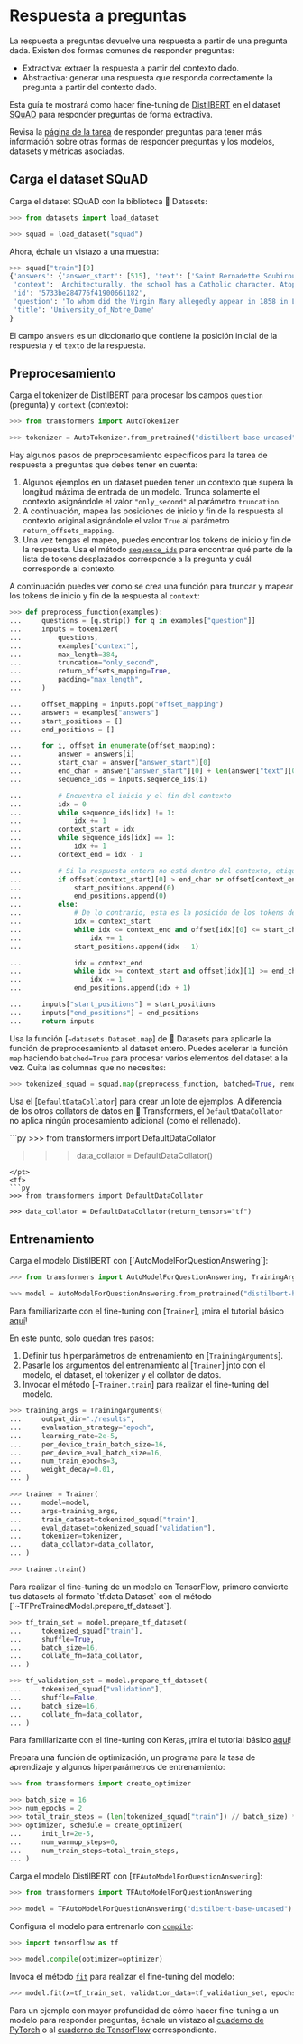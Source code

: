 <!--Copyright 2022 The HuggingFace Team. All rights reserved.

Licensed under the Apache License, Version 2.0 (the "License"); you may not use this file except in compliance with
the License. You may obtain a copy of the License at

http://www.apache.org/licenses/LICENSE-2.0

Unless required by applicable law or agreed to in writing, software distributed under the License is distributed on
an "AS IS" BASIS, WITHOUT WARRANTIES OR CONDITIONS OF ANY KIND, either express or implied. See the License for the
specific language governing permissions and limitations under the License.
-->

# Respuesta a preguntas

<Youtube id="ajPx5LwJD-I"/>

La respuesta a preguntas devuelve una respuesta a partir de una pregunta dada. Existen dos formas comunes de responder preguntas:

- Extractiva: extraer la respuesta a partir del contexto dado.
- Abstractiva: generar una respuesta que responda correctamente la pregunta a partir del contexto dado.

Esta guía te mostrará como hacer fine-tuning de [DistilBERT](https://huggingface.co/distilbert-base-uncased) en el dataset [SQuAD](https://huggingface.co/datasets/squad) para responder preguntas de forma extractiva.

<Tip>

Revisa la [página de la tarea](https://huggingface.co/tasks/question-answering) de responder preguntas para tener más información sobre otras formas de responder preguntas y los modelos, datasets y métricas asociadas.

</Tip>

## Carga el dataset SQuAD

Carga el dataset SQuAD con la biblioteca 🤗 Datasets:

```py
>>> from datasets import load_dataset

>>> squad = load_dataset("squad")
```

Ahora, échale un vistazo a una muestra:

```py
>>> squad["train"][0]
{'answers': {'answer_start': [515], 'text': ['Saint Bernadette Soubirous']},
 'context': 'Architecturally, the school has a Catholic character. Atop the Main Building\'s gold dome is a golden statue of the Virgin Mary. Immediately in front of the Main Building and facing it, is a copper statue of Christ with arms upraised with the legend "Venite Ad Me Omnes". Next to the Main Building is the Basilica of the Sacred Heart. Immediately behind the basilica is the Grotto, a Marian place of prayer and reflection. It is a replica of the grotto at Lourdes, France where the Virgin Mary reputedly appeared to Saint Bernadette Soubirous in 1858. At the end of the main drive (and in a direct line that connects through 3 statues and the Gold Dome), is a simple, modern stone statue of Mary.',
 'id': '5733be284776f41900661182',
 'question': 'To whom did the Virgin Mary allegedly appear in 1858 in Lourdes France?',
 'title': 'University_of_Notre_Dame'
}
```

El campo `answers` es un diccionario que contiene la posición inicial de la respuesta y el `texto` de la respuesta.

## Preprocesamiento

<Youtube id="qgaM0weJHpA"/>

Carga el tokenizer de DistilBERT para procesar los campos `question` (pregunta) y `context` (contexto):

```py
>>> from transformers import AutoTokenizer

>>> tokenizer = AutoTokenizer.from_pretrained("distilbert-base-uncased")
```

Hay algunos pasos de preprocesamiento específicos para la tarea de respuesta a preguntas que debes tener en cuenta:

1. Algunos ejemplos en un dataset pueden tener un contexto que supera la longitud máxima de entrada de un modelo. Trunca solamente el contexto asignándole el valor `"only_second"` al parámetro `truncation`.
2. A continuación, mapea las posiciones de inicio y fin de la respuesta al contexto original asignándole el valor `True` al parámetro `return_offsets_mapping`.
3. Una vez tengas el mapeo, puedes encontrar los tokens de inicio y fin de la respuesta. Usa el método [`sequence_ids`](https://huggingface.co/docs/tokenizers/python/latest/api/reference.html#tokenizers.Encoding.sequence_ids)
para encontrar qué parte de la lista de tokens desplazados corresponde a la pregunta y cuál corresponde al contexto.

A continuación puedes ver como se crea una función para truncar y mapear los tokens de inicio y fin de la respuesta al `context`:

```py
>>> def preprocess_function(examples):
...     questions = [q.strip() for q in examples["question"]]
...     inputs = tokenizer(
...         questions,
...         examples["context"],
...         max_length=384,
...         truncation="only_second",
...         return_offsets_mapping=True,
...         padding="max_length",
...     )

...     offset_mapping = inputs.pop("offset_mapping")
...     answers = examples["answers"]
...     start_positions = []
...     end_positions = []

...     for i, offset in enumerate(offset_mapping):
...         answer = answers[i]
...         start_char = answer["answer_start"][0]
...         end_char = answer["answer_start"][0] + len(answer["text"][0])
...         sequence_ids = inputs.sequence_ids(i)

...         # Encuentra el inicio y el fin del contexto
...         idx = 0
...         while sequence_ids[idx] != 1:
...             idx += 1
...         context_start = idx
...         while sequence_ids[idx] == 1:
...             idx += 1
...         context_end = idx - 1

...         # Si la respuesta entera no está dentro del contexto, etiquétala como (0, 0)
...         if offset[context_start][0] > end_char or offset[context_end][1] < start_char:
...             start_positions.append(0)
...             end_positions.append(0)
...         else:
...             # De lo contrario, esta es la posición de los tokens de inicio y fin
...             idx = context_start
...             while idx <= context_end and offset[idx][0] <= start_char:
...                 idx += 1
...             start_positions.append(idx - 1)

...             idx = context_end
...             while idx >= context_start and offset[idx][1] >= end_char:
...                 idx -= 1
...             end_positions.append(idx + 1)

...     inputs["start_positions"] = start_positions
...     inputs["end_positions"] = end_positions
...     return inputs
```

Usa la función [`~datasets.Dataset.map`] de 🤗 Datasets para aplicarle la función de preprocesamiento al dataset entero. Puedes acelerar la función `map` haciendo `batched=True` para procesar varios elementos del dataset a la vez.
Quita las columnas que no necesites:

```py
>>> tokenized_squad = squad.map(preprocess_function, batched=True, remove_columns=squad["train"].column_names)
```

Usa el [`DefaultDataCollator`] para crear un lote de ejemplos. A diferencia de los otros collators de datos en 🤗 Transformers, el `DefaultDataCollator` no aplica ningún procesamiento adicional (como el rellenado).

<frameworkcontent>
<pt>
```py
>>> from transformers import DefaultDataCollator

>>> data_collator = DefaultDataCollator()
```
</pt>
<tf>
```py
>>> from transformers import DefaultDataCollator

>>> data_collator = DefaultDataCollator(return_tensors="tf")
```
</tf>
</frameworkcontent>

## Entrenamiento

<frameworkcontent>
<pt>
Carga el modelo DistilBERT con [`AutoModelForQuestionAnswering`]:

```py
>>> from transformers import AutoModelForQuestionAnswering, TrainingArguments, Trainer

>>> model = AutoModelForQuestionAnswering.from_pretrained("distilbert-base-uncased")
```

<Tip>

Para familiarizarte con el fine-tuning con [`Trainer`], ¡mira el tutorial básico [aquí](../training#finetune-with-trainer)!

</Tip>

En este punto, solo quedan tres pasos:

1. Definir tus hiperparámetros de entrenamiento en [`TrainingArguments`].
2. Pasarle los argumentos del entrenamiento al [`Trainer`] jnto con el modelo, el dataset, el tokenizer y el collator de datos.
3. Invocar el método [`~Trainer.train`] para realizar el fine-tuning del modelo.

```py
>>> training_args = TrainingArguments(
...     output_dir="./results",
...     evaluation_strategy="epoch",
...     learning_rate=2e-5,
...     per_device_train_batch_size=16,
...     per_device_eval_batch_size=16,
...     num_train_epochs=3,
...     weight_decay=0.01,
... )

>>> trainer = Trainer(
...     model=model,
...     args=training_args,
...     train_dataset=tokenized_squad["train"],
...     eval_dataset=tokenized_squad["validation"],
...     tokenizer=tokenizer,
...     data_collator=data_collator,
... )

>>> trainer.train()
```
</pt>
<tf>
Para realizar el fine-tuning de un modelo en TensorFlow, primero convierte tus datasets al formato `tf.data.Dataset` con el método [`~TFPreTrainedModel.prepare_tf_dataset`].

```py
>>> tf_train_set = model.prepare_tf_dataset(
...     tokenized_squad["train"],
...     shuffle=True,
...     batch_size=16,
...     collate_fn=data_collator,
... )

>>> tf_validation_set = model.prepare_tf_dataset(
...     tokenized_squad["validation"],
...     shuffle=False,
...     batch_size=16,
...     collate_fn=data_collator,
... )
```

<Tip>

Para familiarizarte con el fine-tuning con Keras, ¡mira el tutorial básico [aquí](training#finetune-with-keras)!

</Tip>

Prepara una función de optimización, un programa para la tasa de aprendizaje y algunos hiperparámetros de entrenamiento:

```py
>>> from transformers import create_optimizer

>>> batch_size = 16
>>> num_epochs = 2
>>> total_train_steps = (len(tokenized_squad["train"]) // batch_size) * num_epochs
>>> optimizer, schedule = create_optimizer(
...     init_lr=2e-5,
...     num_warmup_steps=0,
...     num_train_steps=total_train_steps,
... )
```

Carga el modelo DistilBERT con [`TFAutoModelForQuestionAnswering`]:

```py
>>> from transformers import TFAutoModelForQuestionAnswering

>>> model = TFAutoModelForQuestionAnswering("distilbert-base-uncased")
```

Configura el modelo para entrenarlo con [`compile`](https://keras.io/api/models/model_training_apis/#compile-method):

```py
>>> import tensorflow as tf

>>> model.compile(optimizer=optimizer)
```

Invoca el método [`fit`](https://keras.io/api/models/model_training_apis/#fit-method) para realizar el fine-tuning del modelo:

```py
>>> model.fit(x=tf_train_set, validation_data=tf_validation_set, epochs=3)
```
</tf>
</frameworkcontent>

<Tip>

Para un ejemplo con mayor profundidad de cómo hacer fine-tuning a un modelo para responder preguntas, échale un vistazo al
[cuaderno de PyTorch](https://colab.research.google.com/github/huggingface/notebooks/blob/main/examples/question_answering.ipynb) o al
[cuaderno de TensorFlow](https://colab.research.google.com/github/huggingface/notebooks/blob/main/examples/question_answering-tf.ipynb) correspondiente.

</Tip>
